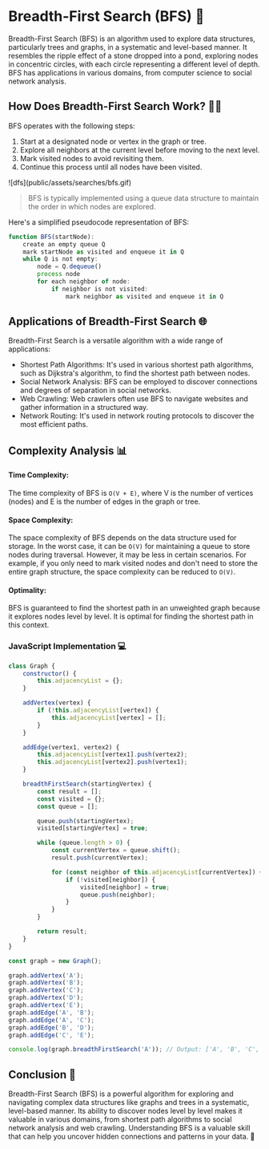 # Breadth-First Search (BFS) 🌊

Breadth-First Search (BFS) is an algorithm used to explore data structures, 
particularly trees and graphs, in a systematic and level-based manner. 
It resembles the ripple effect of a stone dropped into a pond, exploring nodes 
in concentric circles, with each circle representing a different level of depth. 
BFS has applications in various domains, from computer science to social network analysis.

## How Does Breadth-First Search Work? 🚶‍♀️
BFS operates with the following steps:

1. Start at a designated node or vertex in the graph or tree.
2. Explore all neighbors at the current level before moving to the next level.
3. Mark visited nodes to avoid revisiting them.
4. Continue this process until all nodes have been visited.


<div className="border border-black rounded-sm">
![dfs](public/assets/searches/bfs.gif)
</div>

> BFS is typically implemented using a queue data structure to maintain the order in which nodes are explored.

Here's a simplified pseudocode representation of BFS:

```js
function BFS(startNode):
    create an empty queue Q
    mark startNode as visited and enqueue it in Q
    while Q is not empty:
        node = Q.dequeue()
        process node
        for each neighbor of node:
            if neighbor is not visited:
                mark neighbor as visited and enqueue it in Q
```

## Applications of Breadth-First Search 🌐
Breadth-First Search is a versatile algorithm with a wide range of applications:

- Shortest Path Algorithms: It's used in various shortest path algorithms, such as Dijkstra's algorithm, to find the shortest path between nodes.
- Social Network Analysis: BFS can be employed to discover connections and degrees of separation in social networks.
- Web Crawling: Web crawlers often use BFS to navigate websites and gather information in a structured way.
- Network Routing: It's used in network routing protocols to discover the most efficient paths.

## Complexity Analysis 📊
#### Time Complexity: 
The time complexity of BFS is `O(V + E)`, where V is the number of vertices 
(nodes) and E is the number of edges in the graph or tree.

#### Space Complexity: 
The space complexity of BFS depends on the data structure used for storage. 
In the worst case, it can be `O(V)` for maintaining a queue to store nodes during 
traversal. However, it may be less in certain scenarios. For example, if you only 
need to mark visited nodes and don't need to store the entire graph structure,
the space complexity can be reduced to `O(V)`.

#### Optimality: 
BFS is guaranteed to find the shortest path in an unweighted graph 
because it explores nodes level by level. It is optimal for finding 
the shortest path in this context.

### JavaScript Implementation 💻

```js filename="bfs.js" copy
class Graph {
    constructor() {
        this.adjacencyList = {};
    }

    addVertex(vertex) {
        if (!this.adjacencyList[vertex]) {
            this.adjacencyList[vertex] = [];
        }
    }

    addEdge(vertex1, vertex2) {
        this.adjacencyList[vertex1].push(vertex2);
        this.adjacencyList[vertex2].push(vertex1);
    }

    breadthFirstSearch(startingVertex) {
        const result = [];
        const visited = {};
        const queue = [];

        queue.push(startingVertex);
        visited[startingVertex] = true;

        while (queue.length > 0) {
            const currentVertex = queue.shift();
            result.push(currentVertex);

            for (const neighbor of this.adjacencyList[currentVertex]) {
                if (!visited[neighbor]) {
                    visited[neighbor] = true;
                    queue.push(neighbor);
                }
            }
        }

        return result;
    }
}

const graph = new Graph();

graph.addVertex('A');
graph.addVertex('B');
graph.addVertex('C');
graph.addVertex('D');
graph.addVertex('E');
graph.addEdge('A', 'B');
graph.addEdge('A', 'C');
graph.addEdge('B', 'D');
graph.addEdge('C', 'E');

console.log(graph.breadthFirstSearch('A')); // Output: ['A', 'B', 'C', 'D', 'E']
```

## Conclusion 🌟
Breadth-First Search (BFS) is a powerful algorithm for exploring and navigating complex 
data structures like graphs and trees in a systematic, level-based manner. Its ability to 
discover nodes level by level makes it valuable in various domains, from shortest path algorithms 
to social network analysis and web crawling. Understanding BFS is a valuable skill that can help 
you uncover hidden connections and patterns in your data. 🌟